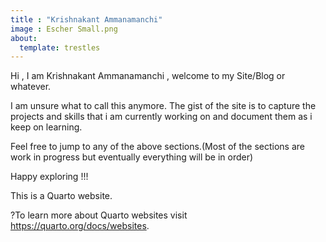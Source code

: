 ```yaml
---
title : "Krishnakant Ammanamanchi" 
image : Escher Small.png
about:
  template: trestles
---
```


Hi , I am Krishnakant Ammanamanchi , welcome to my Site/Blog or whatever.

I am unsure what to call this anymore. The gist of the site is to capture the projects and skills that i am currently working on and document them as i keep on learning.

Feel free to jump to any of the above sections.(Most of the sections are work in progress but eventually everything will be in order)

Happy exploring !!!

This is a Quarto website.

?To learn more about Quarto websites visit <https://quarto.org/docs/websites>.
